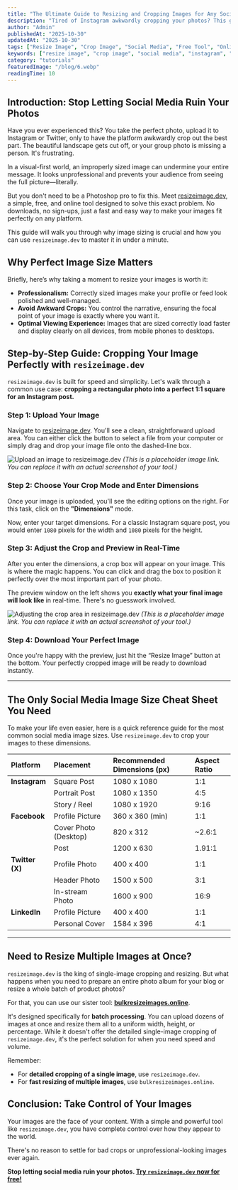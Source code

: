 ```yaml
---
title: "The Ultimate Guide to Resizing and Cropping Images for Any Social Media Platform (Free & Online)"
description: "Tired of Instagram awkwardly cropping your photos? This guide teaches you how to use a free online tool to easily resize and crop any image to the perfect dimensions for Instagram, Facebook, Twitter, and more."
author: "Admin"
publishedAt: "2025-10-30"
updatedAt: "2025-10-30"
tags: ["Resize Image", "Crop Image", "Social Media", "Free Tool", "Online Resizer"]
keywords: ["resize image", "crop image", "social media", "instagram", "facebook", "twitter", "image dimensions"]
category: "tutorials"
featuredImage: "/blog/6.webp"
readingTime: 10
---
```


## Introduction: Stop Letting Social Media Ruin Your Photos

Have you ever experienced this? You take the perfect photo, upload it to Instagram or Twitter, only to have the platform awkwardly crop out the best part. The beautiful landscape gets cut off, or your group photo is missing a person. It's frustrating.

In a visual-first world, an improperly sized image can undermine your entire message. It looks unprofessional and prevents your audience from seeing the full picture—literally.

But you don't need to be a Photoshop pro to fix this. Meet [resizeimage.dev](https://resizeimage.dev), a simple, free, and online tool designed to solve this exact problem. No downloads, no sign-ups, just a fast and easy way to make your images fit perfectly on any platform.

This guide will walk you through why image sizing is crucial and how you can use `resizeimage.dev` to master it in under a minute.

## Why Perfect Image Size Matters

Briefly, here’s why taking a moment to resize your images is worth it:

*   **Professionalism:** Correctly sized images make your profile or feed look polished and well-managed.
*   **Avoid Awkward Crops:** You control the narrative, ensuring the focal point of your image is exactly where you want it.
*   **Optimal Viewing Experience:** Images that are sized correctly load faster and display clearly on all devices, from mobile phones to desktops.

## Step-by-Step Guide: Cropping Your Image Perfectly with `resizeimage.dev`

`resizeimage.dev` is built for speed and simplicity. Let's walk through a common use case: **cropping a rectangular photo into a perfect 1:1 square for an Instagram post.**

### Step 1: Upload Your Image

Navigate to [resizeimage.dev](https://resizeimage.dev). You'll see a clean, straightforward upload area. You can either click the button to select a file from your computer or simply drag and drop your image file onto the dashed-line box.

![Upload an image to resizeimage.dev](https://example.com/upload-en.jpg)
*(This is a placeholder image link. You can replace it with an actual screenshot of your tool.)*

### Step 2: Choose Your Crop Mode and Enter Dimensions

Once your image is uploaded, you'll see the editing options on the right. For this task, click on the **"Dimensions"** mode.

Now, enter your target dimensions. For a classic Instagram square post, you would enter `1080` pixels for the width and `1080` pixels for the height.

### Step 3: Adjust the Crop and Preview in Real-Time

After you enter the dimensions, a crop box will appear on your image. This is where the magic happens. You can click and drag the box to position it perfectly over the most important part of your photo.

The preview window on the left shows you **exactly what your final image will look like** in real-time. There's no guesswork involved.

![Adjusting the crop area in resizeimage.dev](https://example.com/cropping-en.jpg)
*(This is a placeholder image link. You can replace it with an actual screenshot of your tool.)*

### Step 4: Download Your Perfect Image

Once you're happy with the preview, just hit the “Resize Image” button at the bottom. Your perfectly cropped image will be ready to download instantly.

---

## The Only Social Media Image Size Cheat Sheet You Need

To make your life even easier, here is a quick reference guide for the most common social media image sizes. Use `resizeimage.dev` to crop your images to these dimensions.

| Platform      | Placement              | Recommended Dimensions (px) | Aspect Ratio |
| :------------ | :--------------------- | :-------------------------- | :----------- |
| **Instagram** | Square Post            | 1080 x 1080                 | 1:1          |
|               | Portrait Post          | 1080 x 1350                 | 4:5          |
|               | Story / Reel           | 1080 x 1920                 | 9:16         |
| **Facebook**  | Profile Picture        | 360 x 360 (min)             | 1:1          |
|               | Cover Photo (Desktop)  | 820 x 312                   | ~2.6:1       |
|               | Post                   | 1200 x 630                  | 1.91:1       |
| **Twitter (X)** | Profile Photo        | 400 x 400                   | 1:1          |
|               | Header Photo           | 1500 x 500                  | 3:1          |
|               | In-stream Photo        | 1600 x 900                  | 16:9         |
| **LinkedIn**  | Profile Picture        | 400 x 400                   | 1:1          |
|               | Personal Cover         | 1584 x 396                  | 4:1          |

---

## Need to Resize Multiple Images at Once?

`resizeimage.dev` is the king of single-image cropping and resizing. But what happens when you need to prepare an entire photo album for your blog or resize a whole batch of product photos?

For that, you can use our sister tool: **[bulkresizeimages.online](https://bulkresizeimages.online)**.

It's designed specifically for **batch processing**. You can upload dozens of images at once and resize them all to a uniform width, height, or percentage. While it doesn't offer the detailed single-image cropping of `resizeimage.dev`, it's the perfect solution for when you need speed and volume.

Remember:
*   For **detailed cropping of a single image**, use `resizeimage.dev`.
*   For **fast resizing of multiple images**, use `bulkresizeimages.online`.

## Conclusion: Take Control of Your Images

Your images are the face of your content. With a simple and powerful tool like `resizeimage.dev`, you have complete control over how they appear to the world.

There's no reason to settle for bad crops or unprofessional-looking images ever again.

**Stop letting social media ruin your photos. [Try `resizeimage.dev` now for free!](https://resizeimage.dev)**

